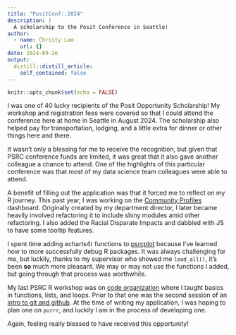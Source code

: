 ```yaml
---
title: "PositConf::2024"
description: |
  A scholarship to the Posit Conference in Seattle!
author:
  - name: Christy Lam
    url: {}
date: 2024-09-26
output:
  distill::distill_article:
    self_contained: false
---
```



```r
knitr::opts_chunk$set(echo = FALSE)
```

I was one of 40 lucky recipients of the Posit Opportunity Scholarship! My workshop and registration fees were covered so that I could attend the conference here at home in Seattle in August 2024. The scholarship also helped pay for transportation, lodging, and a little extra for dinner or other things here and there.

It wasn't only a blessing for me to receive the recognition, but given that PSRC conference funds are limited, it was great that it also gave another colleague a chance to attend. One of the highlights of this particular conference was that most of my data science team colleagues were able to attend.

A benefit of filling out the application was that it forced me to reflect on my R journey. This past year, I was working on the [Community Profiles](https://psrcwa.shinyapps.io/community-profiles/) dashboard. Originally created by my department director, I later became heavily involved refactoring it to include shiny modules amid other refactoring. I also added the Racial Disparate Impacts and dabbled with JS to have some tooltip features.

I spent time adding echarts4r functions to [psrcplot](https://github.com/psrc/psrcplot) because I've learned how to more successfully debug R packages. It was always challenging for me, but luckily, thanks to my supervisor who showed me `load_all()`, it's been **so** much more pleasant. We may or may not use the functions I added, but going through that process was worthwhile.

My last PSRC R workshop was on [code organization](https://psrc.github.io/intro-code-org-guide/) where I taught basics in functions, lists, and loops. Prior to that one was the second session of an [intro to git and github](https://psrc.github.io/git-tutorial/). At the time of writing my application, I was hoping to plan one on `purrr`, and luckily I am in the process of developing one.

Again, feeling really blessed to have received this opportunity!




